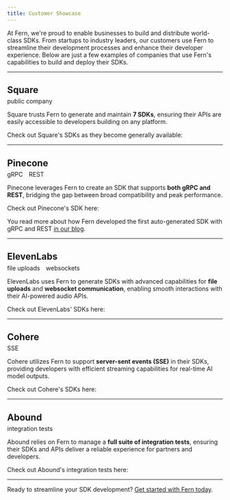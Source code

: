 ```yaml
---
title: Customer Showcase
---
```


At Fern, we're proud to enable businesses to build and distribute world-class SDKs. From startups to industry leaders, our customers use Fern to streamline their development processes and enhance their developer experience. Below are just a few examples of companies that use Fern's capabilities to build and deploy their SDKs.  

---

<h2 style="margin-bottom: 0.25em">Square</h2>
<span class="fern-docs-badge large green subtle rounded">public company</span>

Square trusts Fern to generate and maintain **7 SDKs**, ensuring their APIs are easily accessible to developers building on any platform.  


Check out Square's SDKs as they become generally available:
<CardGroup cols={3}>
  <Card title="Go SDK" icon="brands golang" href="https://github.com/square/square-go-sdk" />
</CardGroup>

---

<h2 style="margin-bottom: 0.25em">Pinecone</h2>
<div style={{ display: 'flex', alignItems: 'center' }}>
<span class="fern-docs-badge large green subtle rounded" style="margin-right: 10px">gRPC</span>
<span class="fern-docs-badge large green subtle rounded">REST</span>
</div>

Pinecone leverages Fern to create an SDK that supports **both gRPC and REST**, bridging the gap between broad compatibility and peak performance. 

Check out Pinecone's SDK here:
<CardGroup cols={3}>
  <Card title=".NET SDK" icon="brands windows" href="https://github.com/pinecone-io/pinecone-dotnet-client" />
</CardGroup>

You read more about how Fern developed the first auto-generated SDK with gRPC and REST [in our blog](https://buildwithfern.com/blog/pinecone).

---

<h2 style="margin-bottom: 0.25em">ElevenLabs</h2>
<div style={{ display: 'flex', alignItems: 'center' }}>
<span class="fern-docs-badge large green subtle rounded" style="margin-right: 10px">file uploads</span>
<span class="fern-docs-badge large green subtle rounded">websockets</span>
</div>

ElevenLabs uses Fern to generate SDKs with advanced capabilities for **file uploads** and **websocket communication**, enabling smooth interactions with their AI-powered audio APIs.  
    
Check out ElevenLabs' SDKs here:
<CardGroup cols={3}>
  <Card title="Python SDK" icon="brands python" href="https://github.com/elevenlabs/elevenlabs-python" />
  <Card title="TypeScript SDK" icon="brands node-js" href="https://github.com/elevenlabs/elevenlabs-js" />
</CardGroup>

---

<h2 style="margin-bottom: 0.25em">Cohere</h2>
<span class="fern-docs-badge large green subtle rounded">SSE</span>

Cohere utilizes Fern to support **server-sent events (SSE)** in their SDKs, providing developers with efficient streaming capabilities for real-time AI model outputs.  

Check out Cohere's SDKs here:
<CardGroup cols={3}>
  <Card title="Python SDK" icon="brands python" href="https://github.com/cohere-ai/cohere-python" />
  <Card title="TypeScript SDK" icon="brands node-js" href="https://github.com/cohere-ai/cohere-typescript" />
  <Card title="Java SDK" icon="brands java" href="https://github.com/cohere-ai/cohere-java" />
  <Card title="Go SDK" icon="brands golang" href="https://github.com/cohere-ai/cohere-go" />
</CardGroup>

---

<h2 style="margin-bottom: 0.25em">Abound</h2>
<span class="fern-docs-badge large green subtle rounded">integration tests</span>

Abound relies on Fern to manage a **full suite of integration tests**, ensuring their SDKs and APIs deliver a reliable experience for partners and developers. 

Check out Abound's integration tests here:
<CardGroup cols={3}>
  <Card title="Node.js SDK" icon="brands node-js" href="https://github.com/withabound/abound-node/tree/main/tests" />
</CardGroup>

---

Ready to streamline your SDK development? [Get started with Fern today](https://buildwithfern.com/contact).  